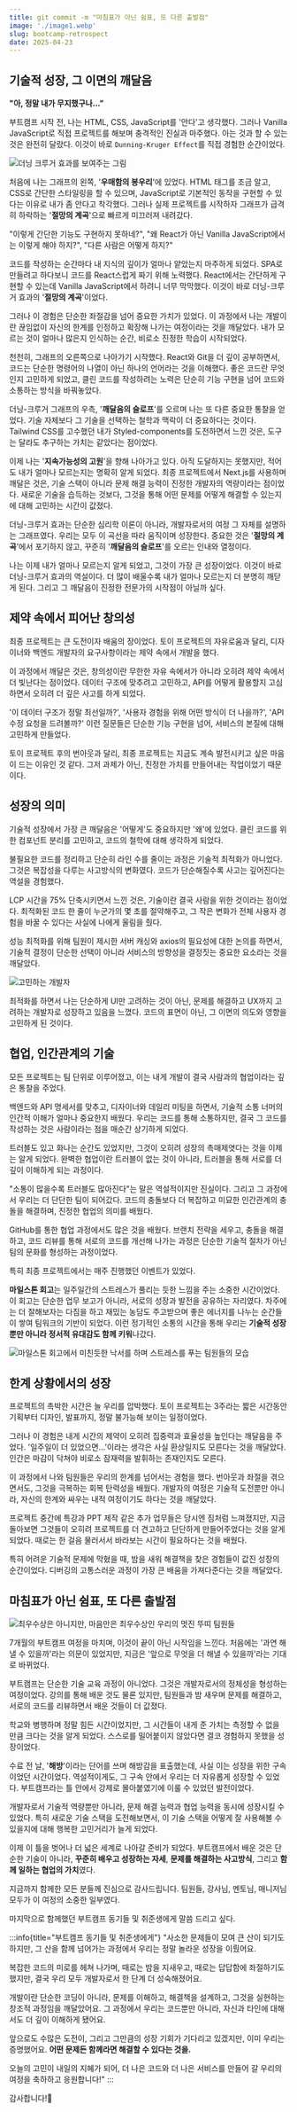 ```yaml
---
title: git commit -m "마침표가 아닌 쉼표, 또 다른 출발점"
image: './image1.webp'
slug: bootcamp-retrospect
date: 2025-04-23
---
```


## 기술적 성장, 그 이면의 깨달음

**"아, 정말 내가 무지했구나..."**

부트캠프 시작 전, 나는 HTML, CSS, JavaScript를 '안다'고 생각했다.
그러나 Vanilla JavaScript로 직접 프로젝트를 해보며 충격적인 진실과 마주했다.
아는 것과 할 수 있는 것은 완전히 달랐다.
이것이 바로 `Dunning-Kruger Effect`를 직접 경험한 순간이었다.

![더닝 크루거 효과를 보여주는 그림](./image2.webp)

처음에 나는 그래프의 왼쪽, '**우매함의 봉우리**'에 있었다.
HTML 태그를 조금 알고, CSS로 간단한 스타일링을 할 수 있으며, JavaScript로 기본적인 동작을 구현할 수 있다는 이유로 내가 좀 안다고 착각했다.
그러나 실제 프로젝트를 시작하자 그래프가 급격히 하락하는 '**절망의 계곡**'으로 빠르게 미끄러져 내려갔다.

"이렇게 간단한 기능도 구현하지 못하네?", "왜 React가 아닌 Vanilla JavaScript에서는 이렇게 해야 하지?", "다른 사람은 어떻게 하지?"

코드를 작성하는 순간마다 내 지식의 깊이가 얼마나 얕았는지 마주하게 되었다.
SPA로 만들려고 하다보니 코드를 React스럽게 짜기 위해 노력했다.
React에서는 간단하게 구현할 수 있는데 Vanilla JavaScript에서 하려니 너무 막막했다.
이것이 바로 더닝-크루거 효과의 '**절망의 계곡**'이었다.

그러나 이 경험은 단순한 좌절감을 넘어 중요한 가치가 있었다.
이 과정에서 나는 개발이란 끊임없이 자신의 한계를 인정하고 확장해 나가는 여정이라는 것을 깨달았다.
내가 모르는 것이 얼마나 많은지 인식하는 순간, 비로소 진정한 학습이 시작되었다.

천천히, 그래프의 오른쪽으로 나아가기 시작했다. React와 Git을 더 깊이 공부하면서, 코드는 단순한 명령어의 나열이 아닌 하나의 언어라는 것을 이해했다.
좋은 코드란 무엇인지 고민하게 되었고, 클린 코드를 작성하려는 노력은 단순히 기능 구현을 넘어 코드와 소통하는 방식을 바꿔놓았다.

더닝-크루거 그래프의 우측, '**깨달음의 슬로프**'를 오르며 나는 또 다른 중요한 통찰을 얻었다.
기술 자체보다 그 기술을 선택하는 철학과 맥락이 더 중요하다는 것이다.
Tailwind CSS를 고수했던 내가 Styled-components를 도전하면서 느낀 것은, 도구는 달라도 추구하는 가치는 같았다는 점이었다.

이제 나는 '**지속가능성의 고원**'을 향해 나아가고 있다.
아직 도달하지는 못했지만, 적어도 내가 얼마나 모르는지는 명확히 알게 되었다.
최종 프로젝트에서 Next.js를 사용하며 깨달은 것은, 기술 스택이 아니라 문제 해결 능력이 진정한 개발자의 역량이라는 점이었다.
새로운 기술을 습득하는 것보다, 그것을 통해 어떤 문제를 어떻게 해결할 수 있는지에 대해 고민하는 시간이 값졌다.

더닝-크루거 효과는 단순한 심리학 이론이 아니라, 개발자로서의 여정 그 자체를 설명하는 그래프였다.
우리는 모두 이 곡선을 따라 움직이며 성장한다.
중요한 것은 '**절망의 계곡**'에서 포기하지 않고, 꾸준히 '**깨달음의 슬로프**'를 오르는 인내와 열정이다.

나는 이제 내가 얼마나 모르는지 알게 되었고, 그것이 가장 큰 성장이었다.
이것이 바로 더닝-크루거 효과의 역설이다.
더 많이 배울수록 내가 얼마나 모르는지 더 분명히 깨닫게 된다.
그리고 그 깨달음이 진정한 전문가의 시작점이 아닐까 싶다.

## 제약 속에서 피어난 창의성

최종 프로젝트는 큰 도전이자 배움의 장이었다.
토이 프로젝트의 자유로움과 달리, 디자이너와 백엔드 개발자의 요구사항이라는 제약 속에서 개발을 했다.

이 과정에서 깨달은 것은, 창의성이란 무한한 자유 속에서가 아니라 오히려 제약 속에서 더 빛난다는 점이었다.
데이터 구조에 맞추려고 고민하고, API를 어떻게 활용할지 고심하면서 오히려 더 깊은 사고를 하게 되었다.

'이 데이터 구조가 정말 최선일까?', '사용자 경험을 위해 어떤 방식이 더 나을까?', 'API 수정 요청을 드려볼까?' 이런 질문들은 단순한 기능 구현을 넘어, 서비스의 본질에 대해 고민하게 만들었다.

토이 프로젝트 후의 번아웃과 달리, 최종 프로젝트는 지금도 계속 발전시키고 싶은 마음이 드는 이유인 것 같다.
그저 과제가 아닌, 진정한 가치를 만들어내는 작업이었기 때문이다.

## 성장의 의미

기술적 성장에서 가장 큰 깨달음은 '어떻게'도 중요하지만 '왜'에 있었다.
클린 코드를 위한 컴포넌트 분리를 고민하고, 코드의 철학에 대해 생각하게 되었다.

불필요한 코드를 정리하고 단순히 라인 수를 줄이는 과정은 기술적 최적화가 아니었다.
그것은 복잡성을 다루는 사고방식의 변화였다.
코드가 단순해질수록 사고는 깊어진다는 역설을 경험했다.

LCP 시간을 75% 단축시키면서 느낀 것은, 기술이란 결국 사람을 위한 것이라는 점이었다.
최적화된 코드 한 줄이 누군가의 몇 초를 절약해주고, 그 작은 변화가 전체 사용자 경험을 바꿀 수 있다는 사실에 나에게 울림을 줬다.

성능 최적화를 위해 팀원이 제시한 서버 캐싱와 axios의 필요성에 대한 논의를 하면서, 기술적 결정이 단순한 선택이 아니라 서비스의 방향성을 결정짓는 중요한 요소라는 것을 깨달았다.

![고민하는 개발자](./image3.webp)

최적화를 하면서 나는 단순하게 UI만 고려하는 것이 아닌, 문제를 해결하고 UX까지 고려하는 개발자로 성장하고 있음을 느꼈다.
코드의 표면이 아닌, 그 이면의 의도와 영향을 고민하게 된 것이다.

## 협업, 인간관계의 기술

모든 프로젝트는 팀 단위로 이루어졌고, 이는 내게 개발이 결국 사람과의 협업이라는 깊은 통찰을 주었다.

백엔드와 API 명세서를 맞추고, 디자이너와 데일리 미팅을 하면서, 기술적 소통 너머의 인간적 이해가 얼마나 중요한지 배웠다.
우리는 코드를 통해 소통하지만, 결국 그 코드를 작성하는 것은 사람이라는 점을 매순간 상기하게 되었다.

트러블도 있고 화나는 순간도 있었지만, 그것이 오히려 성장의 촉매제엿다는 것을 이제는 알게 되었다.
완벽한 협업이란 트러블이 없는 것이 아니라, 트러블을 통해 서로를 더 깊이 이해하게 되는 과정이다.

"소통이 많을수록 트러블도 많아진다"는 말은 역설적이지만 진실이다.
그리고 그 과정에서 우리는 더 단단한 팀이 되어갔다.
코드의 충돌보다 더 복잡하고 미묘한 인간관계의 충돌을 해결하며, 진정한 협업의 의미를 배웠다.

GitHub를 통한 협업 과정에서도 많은 것을 배웠다.
브랜치 전략을 세우고, 충돌을 해결하고, 코드 리뷰를 통해 서로의 코드를 개선해 나가는 과정은 단순한 기술적 절차가 아닌 팀의 문화를 형성하는 과정이었다.

특히 최종 프로젝트에서는 매주 진행했던 이벤트가 있었다.

**마일스톤 회고**는 일주일간의 스트레스가 풀리는 듯한 느낌을 주는 소중한 시간이었다.
이 회고는 단순한 업무 보고가 아니라, 서로의 성장과 발전을 공유하는 자리였다.
차주에는 더 잘해보자는 다짐을 하고 재밌는 농담도 주고받으며 좋은 에너지를 나누는 순간들이 쌓여 팀워크의 기반이 되었다.
이런 정기적인 소통의 시간을 통해 우리는 **기술적 성장뿐만 아니라 정서적 유대감도 함께 키워**나갔다.

![마일스톤 회고에서 미친듯한 낙서를 하며 스트레스를 푸는 팀원들의 모습](./image4.webp)

## 한계 상황에서의 성장

프로젝트의 촉박한 시간은 늘 우리를 압박했다.
토이 프로젝트는 3주라는 짧은 시간동안 기획부터 디자인, 발표까지, 정말 불가능해 보이는 일정이었다.

그러나 이 경험은 내게 시간의 제약이 오히려 집중력과 효율성을 높인다는 깨달음을 주었다.
'일주일이 더 있었으면...'이라는 생각은 사실 환상일지도 모른다는 것을 깨달았다.
인간은 마감이 닥쳐야 비로소 잠재력을 발휘하는 존재인지도 모른다.

이 과정에서 나와 팀원들은 우리의 한계를 넘어서는 경험을 했다.
번아웃과 좌절을 겪으면서도, 그것을 극복하는 회복 탄력성을 배웠다.
개발자의 여정은 기술적 도전뿐만 아니라, 자신의 한계와 싸우는 내적 여정이기도 하다는 것을 깨달았다.

프로젝트 중간에 특강과 PPT 제작 같은 추가 업무들은 당시엔 짐처럼 느껴졌지만, 지금 돌아보면 그것들이 오히려 프로젝트를 더 견고하고 단단하게 만들어주었다는 것을 알게 되었다.
때로는 한 걸음 물러서서 바라보는 시간이 필요하다는 것을 배웠다.

특히 어려운 기술적 문제에 막혔을 때, 밤을 새워 해결책을 찾은 경험들이 값진 성장의 순간이었다.
디버깅의 고통스러운 과정이 가장 큰 배움을 가져다준다는 것을 깨달았다.

## 마침표가 아닌 쉼표, 또 다른 출발점

![최우수상은 아니지만, 마음만은 최우수상인 우리의 멋진 뚜띠 팀원들](./image5.webp)

7개월의 부트캠프 여정을 마치며, 이것이 끝이 아닌 시작임을 느낀다.
처음에는 '과연 해낼 수 있을까'라는 의문이 있었지만, 지금은 '앞으로 무엇을 더 해낼 수 있을까'라는 기대로 바뀌었다.

부트캠프는 단순한 기술 교육 과정이 아니었다.
그것은 개발자로서의 정체성을 형성하는 여정이었다.
강의를 통해 배운 것도 물론 있지만, 팀원들과 밤 새우며 문제를 해결하고, 서로의 코드를 리뷰하면서 배운 것들이 더 값졌다.

학교와 병행하며 정말 힘든 시간이었지만, 그 시간들이 내게 준 가치는 측정할 수 없을 만큼 크다는 것을 알게 되었다.
스스로를 밀어붙이지 않았다면 결코 경험하지 못했을 성장이었다.

수료 전 날, '**해방**'이라는 단어를 쓰며 해방감을 표출했는데, 사실 이는 성장을 위한 구속이었던 시간이었다.
역설적이게도, 그 구속 안에서 우리는 더 자유롭게 성장할 수 있었다.
부트캠프라는 틀 안에서 강제로 몰아붙였기에 이룰 수 있었던 발전이었다.

개발자로서 기술적 역량뿐만 아니라, 문제 해결 능력과 협업 능력을 동시에 성장시킬 수 있었다.
특히 새로운 기술 스택을 도전해보면서, 이 기술 스택을 어떻게 잘 사용해볼 수 있을지에 대해 행복한 고민거리가 늘게 되었다.

이제 이 틀을 벗어나 더 넓은 세계로 나아갈 준비가 되었다.
부트캠프에서 배운 것은 단순한 기술이 아니라, **꾸준히 배우고 성장하는 자세**, **문제를 해결하는 사고방식**, 그리고 **함께 일하는 협업의 가치**였다.

지금까지 함께한 모든 분들께 진심으로 감사드립니다. 팀원들, 강사님, 멘토님, 매니저님 모두가 이 여정의 소중한 일부였다.

마지막으로 함께했던 부트캠프 동기들 및 취준생에게 말씀 드리고 싶다.

:::info{title="부트캠프 동기들 및 취준생에게"}
"사소한 문제들이 모여 큰 산이 되기도 하지만, 그 산을 함께 넘어가는 과정에서 우리는 정말 놀라운 성장을 이뤘어요.

복잡한 코드의 미로를 헤쳐 나가며, 때로는 밤을 지새우고, 때로는 답답함에 좌절하기도 했지만, 결국 우리 모두 개발자로서 한 단계 더 성숙해졌어요.

개발이란 단순한 코딩이 아니라, 문제를 이해하고, 해결책을 설계하고, 그것을 실현하는 창조적 과정임을 깨달았어요.
그 과정에서 우리는 코드뿐만 아니라, 자신과 타인에 대해서도 더 깊이 이해하게 됐어요.

앞으로도 수많은 도전이, 그리고 그만큼의 성장 기회가 기다리고 있겠지만, 이미 우리는 증명했어요.
**어떤 문제든 함께라면 해결할 수 있다는 것을.**

오늘의 고민이 내일의 지혜가 되어, 더 나은 코드와 더 나은 서비스를 만들어 갈 우리의 여정을 축하하고 응원합니다!"
:::

감사합니다!👋
